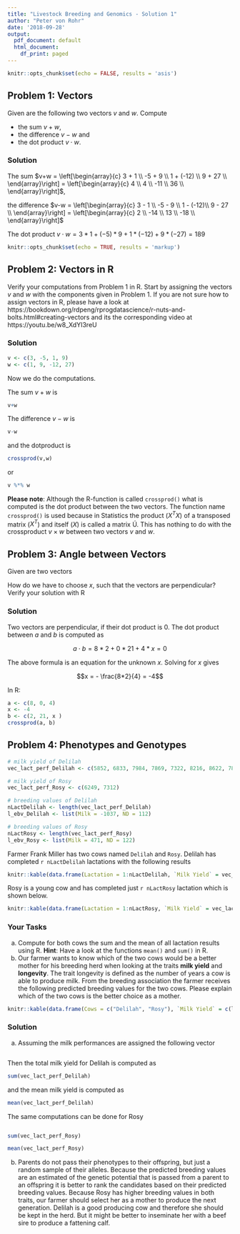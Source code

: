 ```yaml
---
title: "Livestock Breeding and Genomics - Solution 1"
author: "Peter von Rohr"
date: '2018-09-28'
output:
  pdf_document: default
  html_document:
    df_print: paged
---
```


```r
knitr::opts_chunk$set(echo = FALSE, results = 'asis')
```

## Problem 1: Vectors

Given are the following two vectors $v$ and $w$. Compute

* the sum $v+w$, 
* the difference $v-w$ and 
* the dot product $v\cdot w$. 

\begin{center}
$v = \left[\begin{array}{c}
   3  \\ 
  -5  \\ 
   1  \\ 
   9  \\
  \end{array}\right]$, \hspace{2ex} 
$w = \left[\begin{array}{c}
    1  \\ 
    9  \\ 
  -12  \\ 
   27  \\
  \end{array}\right]$
\end{center}


### Solution

The sum $v+w = \left[\begin{array}{c}
  3 +    1   \\
 -5 +    9   \\
  1 +  (-12) \\
  9 +   27   \\
  \end{array}\right] = \left[\begin{array}{c}
  4 \\
  4 \\
  -11 \\
  36 \\
  \end{array}\right]$, 
  
\vspace{2ex}  

the difference $v-w = \left[\begin{array}{c}
  3 -    1   \\
 -5 -    9   \\
  1 -  (-12)\\
  9 -   27   \\
  \end{array}\right] = \left[\begin{array}{c}
  2 \\
  -14 \\
  13 \\
  -18 \\
  \end{array}\right]$ 


\vspace{2ex}  

The dot product $v\cdot w = 3*1 + (-5) * 9 + 1 * (-12) + 9 * (-27) = 189$

```r
knitr::opts_chunk$set(echo = TRUE, results = 'markup')
```


## Problem 2: Vectors in R

Verify your computations from Problem 1 in R. Start by assigning the vectors $v$ and $w$ with the components given in Problem 1. If you are not sure how to assign vectors in R, please have a look at https://bookdown.org/rdpeng/rprogdatascience/r-nuts-and-bolts.html#creating-vectors and its the corresponding video at https://youtu.be/w8_XdYI3reU


### Solution

```r
v <- c(3, -5, 1, 9)
w <- c(1, 9, -12, 27)
```

Now we do the computations. 

The sum $v+w$ is

```r
v+w
```

The difference $v-w$ is

```r
v-w
```

and the dotproduct is 

```r
crossprod(v,w)
```

or 

```r
v %*% w
```

__Please note__: Although the R-function is called `crossprod()` what is computed is the dot product between the two vectors. The function name `crossprod()` is used because in Statistics the product ($X^TX$) of a transposed matrix ($X^T$) and itself ($X$) is called a matrix Ú. This has nothing to do with the crossproduct $v \times w$ between two vectors $v$ and $w$.

## Problem 3: Angle between Vectors

Given are two vectors

\begin{center}
$a = \left[\begin{array}{c}
  8  \\ 
  0 \\ 
  4  \\
  \end{array}\right]$ and  
$b = \left[\begin{array}{c}
  2  \\ 
  21 \\ 
  x  \\
  \end{array}\right]$
\end{center}

How do we have to choose $x$, such that the vectors are perpendicular? Verify your solution with R


### Solution

Two vectors are perpendicular, if their dot product is $0$. The dot product between $a$ and $b$ is computed as


$$a\cdot b = 8 * 2 + 0 * 21 + 4 * x = 0$$

The above formula is an equation for the unknown $x$. Solving for $x$ gives

$$x = - \frac{8*2}{4} = -4$$

In R:

```r
a <- c(8, 0, 4)
x <- -4
b <- c(2, 21, x )
crossprod(a, b)
```

\pagebreak

## Problem 4: Phenotypes and Genotypes
```r
# milk yield of Delilah
vec_lact_perf_Delilah <- c(5852, 6833, 7984, 7869, 7322, 8216, 8622, 7851)
```

```r
# milk yield of Rosy
vec_lact_perf_Rosy <- c(6249, 7312)
```

```r
# breeding values of Delilah
nLactDelilah <- length(vec_lact_perf_Delilah)
l_ebv_Delilah <- list(Milk = -1037, ND = 112)

# breeding values of Rosy
nLactRosy <- length(vec_lact_perf_Rosy)
l_ebv_Rosy <- list(Milk = 471, ND = 122)
```

Farmer Frank Miller has two cows named `Delilah` and `Rosy`. Delilah has completed `r nLactDelilah` lactations with the following results

```r
knitr::kable(data.frame(Lactation = 1:nLactDelilah, `Milk Yield` = vec_lact_perf_Delilah))
```

Rosy is a young cow and has completed just `r nLactRosy` lactation which is shown below.

```r
knitr::kable(data.frame(Lactation = 1:nLactRosy, `Milk Yield` = vec_lact_perf_Rosy))
```

### Your Tasks
a. Compute for both cows the sum and the mean of all lactation results using R. __Hint__: Have a look at the functions `mean()` and `sum()` in R.
b. Our farmer wants to know which of the two cows would be a better mother for his breeding herd when looking at the traits __milk yield__ and __longevity__. The trait longevity is defined as the number of years a cow is able to produce milk. From the breeding association the farmer receives the following predicted breeding values for the two cows. Please explain which of the two cows is the better choice as a mother. 

```r
knitr::kable(data.frame(Cows = c("Delilah", "Rosy"), `Milk Yield` = c(l_ebv_Delilah$Milk, l_ebv_Rosy$Milk), Longevity = c(l_ebv_Delilah$ND, l_ebv_Rosy$ND)))
```


### Solution
a. Assuming the milk performances are assigned the following vector

```r
```

Then the total milk yield for Delilah is computed as 

```r
sum(vec_lact_perf_Delilah)
```

and the mean milk yield is computed as 

```r
mean(vec_lact_perf_Delilah)
```

The same computations can be done for Rosy

```r
```

```r
sum(vec_lact_perf_Rosy)
```

```r
mean(vec_lact_perf_Rosy)
```


b. Parents do not pass their phenotypes to their offspring, but just a random sample of their alleles. Because the predicted breeding values are an estimated of the genetic potential that is passed from a parent to an offspring it is better to rank the candidates based on their predicted breeding values. Because Rosy has higher breeding values in both traits, our farmer should select her as a mother to produce the next generation. Delilah is a good producing cow and therefore she should be kept in the herd. But it might be better to inseminate her with a beef sire to produce a fattening calf.








